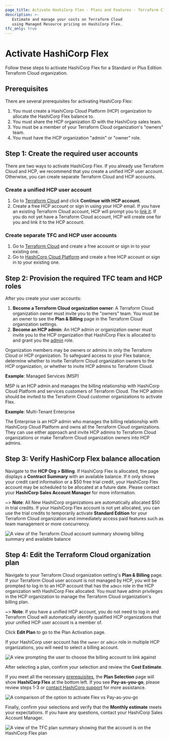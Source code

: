```yaml
---
page_title: Activate HashiCorp Flex - Plans and Features - Terraform Cloud
description: >-
   Estimate and manage your costs on Terraform Cloud 
   using Managed Resource pricing on HashiCorp Flex.
tfc_only: true
---
```


# Activate HashiCorp Flex

Follow these steps to activate HashiCorp Flex for a Standard or Plus Edition Terraform Cloud organization. 

## Prerequisites

There are several prerequisites for activating HashiCorp Flex:

1. You must create a HashiCorp Cloud Platform (HCP) organization to allocate the HashiCorp Flex balance to.
1. You must share the HCP organization ID with the HashiCorp sales team. 
1. You must be a member of your Terraform Cloud organization's "owners" team.
1. You must have the HCP organization "admin" or "owner" role.

## Step 1: Create the required user accounts

There are two ways to activate HashiCorp Flex. If you already use Terraform Cloud and HCP, we recommend that you create a unified HCP user account. Otherwise, you can create separate Terraform Cloud and HCP accounts.

### Create a unified HCP user account

1. Go to [Terraform Cloud](https://app.terraform.io) and click **Continue with HCP account.** 
1. Create a free HCP account or sign in using your HCP email. If you have an existing Terraform Cloud account, HCP will prompt you to [link it](https://developer.hashicorp.com/terraform/cloud-docs/users-teams-organizations/users#linked-hcp-and-terraform-cloud-accounts). If you do not yet have a Terraform Cloud account, HCP will create one for you and link it to the HCP account.  

### Create separate TFC and HCP user accounts

1. Go to [Terraform Cloud](https://app.terraform.io) and create a free account or sign in to your existing one. 
1. Go to [HashiCorp Cloud Platform](https://cloud.hashicorp.com) and create a free HCP account or sign in to your existing one.  

## Step 2: Provision the required TFC team and HCP roles

After you create your user accounts:

1. **Become a Terraform Cloud organization owner**: A Terraform Cloud organization owner must invite you to the "owners" team. You must be an owner to see the **Plan & Billing** page in the Terraform Cloud organization settings.
1. **Become an HCP admin**: An HCP admin or organization owner must invite you to the HCP organization that HashiCorp Flex is allocated to and grant you the [admin](https://developer.hashicorp.com/hcp/docs/hcp/admin/iam/users#organization-role) role. 

Organization members may be owners or admins in only the Terraform Cloud or HCP organization. To safeguard access to your Flex balance, determine whether to invite Terraform Cloud organization owners to the HCP organization, or whether to invite HCP admins to Terraform Cloud.  

**Example**: Managed Services (MSP)

MSP is an HCP admin and manages the billing relationship with HashiCorp Cloud Platform and services customers of Terraform Cloud.  The HCP admin should be invited to the Terraform Cloud customer organizations to activate Flex.

**Example**: Multi-Tenant Enterprise

The Enterprise is an HCP admin who manages the billing relationship with HashiCorp Cloud Platform and owns all the Terraform Cloud organizations. They can use either approach and invite HCP admins to Terraform Cloud organizations or make Terraform Cloud organization owners into HCP admins.


## Step 3: Verify HashiCorp Flex balance allocation

Navigate to the **HCP Org > Billing**.  If HashiCorp Flex is allocated, the page displays a **Contract Summary** with an available balance. If it only shows your credit card information or a $50 free trial credit, your HashiCorp Flex account may be scheduled to be allocated at a future date. Please contact your **HashiCorp Sales Account Manager** for more information.


~> **Note**: All New HashiCorp organizations are automatically allocated $50 in trial credits. If your HashiCorp Flex account is not yet allocated, you can use the trial credits to temporarily activate **Standard Edition** for your Terraform Cloud organization and immediately access paid features such as team management or more concurrency.

![A view of the Terraform Cloud account summary showing billing summary and available balance](/img/docs/tfc-account-summary.png)

## Step 4: Edit the Terraform Cloud organization plan

Navigate to your Terraform Cloud organization setting's **Plan & Billing** page. If your Terraform Cloud user account is not managed by HCP, you will be prompted to log in to an HCP account that has the `admin` role in the HCP organization with HashiCorp Flex allocated. You must have admin privileges in the HCP organization to manage the Terraform Cloud organization's billing plan.  

~> **Note**: If you have a unified HCP account, you do not need to log in and Terraform Cloud will automatically identify qualified HCP organizations that your unified HCP user account is a member of.

Click **Edit Plan** to go to the Plan Activation page.  

If your HashiCorp user account has the `owner` or `admin` role in multiple HCP organizations, you will need to select a billing account.

![A view prompting the user to choose the billing account to link against](/img/docs/tfc-plan-org-select.png)

After selecting a plan, confirm your selection and review the **Cost Estimate**.

If you meet all the necessary [prerequisites](#prerequisites), the **Plan Selection** page will show **HashiCorp Flex** at the bottom left. If you see **Pay-as-you-go**, please review steps 1-3 or [contact HashiCorp support](https://support.hashicorp.com/hc/en-us/requests/new) for more assistance.

![A comparison of the option to activate Flex vs Pay-as-you-go](/img/docs/tfc-flex-vs-payg.png)

Finally, confirm your selections and verify that the **Monthly estimate** meets your expectations. If you have any questions, contact your HashiCorp Sales Account Manager.

![A view of the TFC plan summary showing that the account is on the HashiCorp Flex plan](/img/docs/tfc-plan-summary.png)
